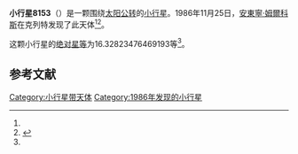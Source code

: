{{Infobox planet
| bgcolour = #FFFFC0
| name = 8153
| symbol = 
| image = 
| caption = 
| discovery = yes
| discovery_ref = 
| discoverer = [[安東寧·姆爾科斯|安東寧·姆爾科斯]]
| discovery_site = [[克列特|克列特]] 
| discovered = 1986年11月25日
| designations = yes
| mp_name = 
| named_after = 
| alt_names = 1986 WO1/ 1982 RQ1 / 1986 XG
| mp_category = [[主带小行星|主带小行星]]
| orbit_ref = <ref name="a">[http://ssd.jpl.nasa.gov/sbdb.cgi?sstr=8153 8153] {{Wayback|url=http://ssd.jpl.nasa.gov/sbdb.cgi?sstr=8153 |date=20210717063357 }}，小行星數據庫瀏覽器（JPL Small-Body Database Browser）－[[美国国家航空航天局|美国国家航空航天局]]喷气推进实验室</ref>
| epoch = 2456400.5 (2013年4月18日更新)
| aphelion = {{convert|2.922289826460116|AU|km|3|abbr=on|lk=out}}
| perihelion = {{convert|1.866777795860503|AU|km|3|abbr=on}}
| semimajor = {{convert|2.394533811160309|AU|km|3|abbr=on}}
| eccentricity = 0.220400319
| period = 1353.411578 [[日|日]]<br />3.71[[儒略年|儒略年]]
| avg_speed = 
| inclination = 2.346825659897816
| asc_node = 13.76819940950802
| mean_anomaly = 
| arg_peri = 16.32823476469193
| satellites = 
| physical_characteristics = yes
| dimensions = 
| mass = 
| density = 
| surface_grav = 
| escape_velocity = 
| sidereal_day = 
| axial_tilt = 
| pole_ecliptic_lat = 
| pole_ecliptic_lon = 
| albedo = 
| temperatures= 
| temp_name1 = 
| mean_temp_1 = 
| max_temp_1 = 
| temp_name2 = 
| max_temp_2 = 
| spectral_type = 
| abs_magnitude = 16.32823476469193
}}

'''小行星8153'''（{{lang-en|8153}}）是一颗围绕[[太阳|太阳]][[公转|公转]]的[[小行星|小行星]]。1986年11月25日，[[安東寧·姆爾科斯|安東寧·姆爾科斯]]在克列特发现了此天体<ref name="a" /><ref>{{cite news|title=小行星列表|url=http://cfa-www.harvard.edu/iau/lists/NumberedMPs.txt|accessdate=2013-07-08|newspaper=哈佛大学|archive-date=2008-05-17|archive-url=https://web.archive.org/web/20080517010638/http://cfa-www.harvard.edu/iau/lists/NumberedMPs.txt|dead-url=no}}</ref>。

这颗小行星的[[绝对星等|绝对星等]]为16.32823476469193等<ref name="a" />。

==参考文献==
{{reflist}}
{{Minor Planet Number|[[小行星8152|小行星8152]]|[[小行星8154|小行星8154]]}}

{{小天体}}

[[Category:小行星带天体|Category:小行星带天体]]
[[Category:1986年发现的小行星|Category:1986年发现的小行星]]

{{asteroid-stub}}